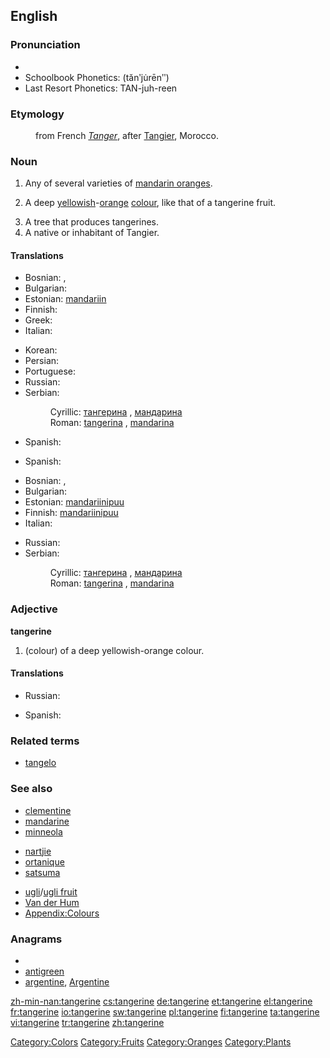 {{wikipedia}}
==English==

===Pronunciation===
* {{IPA|/ˈtæn.ʤə.ˌɹin/}}
* Schoolbook Phonetics: (tănʹju̇rēnʺ)
* Last Resort Phonetics: TAN-juh-reen

===Etymology===
: from French ''[[Tanger]]'', after [[:w:Tangier|Tangier]], Morocco.

===Noun===
{{en-noun}}

# Any of several varieties of [[mandarin orange]]s.
# {{colour}} A deep [[yellow]]ish-[[orange]] [[colour]], like that of a tangerine fruit.
#: {{colour panel|2=F28500}}
# A tree that produces tangerines.
# A native or inhabitant of Tangier.

====Translations====
{{trans-top|fruit}}
* Bosnian: {{t-|bs|tangerina|f}}, {{t-|bs|mandarina|f}}
* Bulgarian: {{t+|bg|мандарина|f}}
* Estonian: [[mandariin]]
* Finnish: {{t+|fi|mandariini}}
* Greek: {{t+|el|μανταρίνι|n|tr=mandarίni}}
* Italian: {{t+|it|mandarino|m}}
{{trans-mid}}
* Korean: {{t-|ko|귤|tr=gyul|sc=Hang}}
* Persian: {{t|fa|نارنگي|tr=nârengi|sc=fa-Arab}}
* Portuguese: {{t+|pt|tangerina|f}}
* Russian: {{t|ru|мандарин|m|tr=mandarín}}
* Serbian:
*: Cyrillic: [[тангерина]] {{f}}, [[мандарина]] {{f}}
*: Roman: [[tangerina]] {{f}}, [[mandarina]] {{f}}
* Spanish: {{t+|es|mandarina|f}}
{{trans-bottom}}

{{trans-top|colour}}
* Spanish: {{t+|es|naranja|m}}
{{trans-mid}}
{{trans-bottom}}

{{trans-top|tree}}
* Bosnian: {{t-|bs|tangerina|f}}, {{t-|bs|mandarina|f}}
* Bulgarian: {{t+|bg|мандарина|f}}
* Estonian: [[mandariinipuu]]
* Finnish: [[mandariinipuu]]
* Italian: {{t+|it|mandarino|m}}
{{trans-mid}}
* Russian: {{t|ru|мандарин|m|tr=mandarín}}
* Serbian:
*: Cyrillic: [[тангерина]] {{f}}, [[мандарина]] {{f}}
*: Roman: [[tangerina]] {{f}}, [[mandarina]] {{f}}
{{trans-bottom}}

{{trans-top|from Tangier}}
{{trans-mid}}
{{trans-bottom}}

===Adjective===
'''tangerine'''

# (colour) of a deep yellowish-orange colour.

====Translations====
{{trans-top|colour}}
* Russian: {{t|ru|мандариновый|tr=mandarínovyj}}
{{trans-mid}}
* Spanish: {{t-|es|anaranjado|m}}
{{trans-bottom}}

===Related terms===
* [[tangelo]]

===See also===
{{top3}}
* [[clementine]]
* [[mandarine]]
* [[minneola]]
{{mid3}}
* [[nartjie]]
* [[ortanique]]
* [[satsuma]]
{{mid3}}
* [[ugli]]/[[ugli fruit]]
* [[Van der Hum]]
* [[Appendix:Colours]]
{{bottom}}

===Anagrams===
* {{alphagram|aeeginnrt}}
* [[antigreen#English|antigreen]]
* [[argentine#English|argentine]], [[Argentine#English|Argentine]]

[[Category:Colors]]
[[Category:Fruits]]
[[Category:Oranges]]
[[Category:Plants]]

[[zh-min-nan:tangerine]]
[[cs:tangerine]]
[[de:tangerine]]
[[et:tangerine]]
[[el:tangerine]]
[[fr:tangerine]]
[[io:tangerine]]
[[sw:tangerine]]
[[pl:tangerine]]
[[fi:tangerine]]
[[ta:tangerine]]
[[vi:tangerine]]
[[tr:tangerine]]
[[zh:tangerine]]